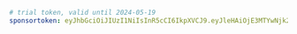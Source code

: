```yaml title="evcc.yaml"
# trial token, valid until 2024-05-19
sponsortoken: eyJhbGciOiJIUzI1NiIsInR5cCI6IkpXVCJ9.eyJleHAiOjE3MTYwNjk2MDAsImlhdCI6MTcxNDM0MTYwMCwiaXNzIjoiZXZjYy5pbyIsInN1YiI6IlRyaWFsIFNwb25zb3JzaGlwIPCfkqsiLCJzcGUiOnRydWUsInNyYyI6Im1hIn0.MZwbwjplz2dIRJL-qRI2doSyjPgwv-K_z9zF20GyPkA
```
